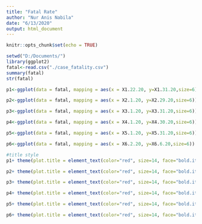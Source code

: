 ---
title: "Fatal Rate"
author: "Nur Anis Nabila"
date: "6/13/2020"
output: html_document
---
```{r setup, include=FALSE}
knitr::opts_chunk$set(echo = TRUE)
```

```{r}
setwd("D:/Documents/")
library(ggplot2)
fatal<-read.csv("./case_fatality.csv")
summary(fatal)
str(fatal)

p1<-ggplot(data = fatal, mapping = aes(x = X1.22.20, y=X1.31.20,size=6))  +ggtitle("Fatal rate between early and end of January") +geom_point(aes(color = Country.Region))

p2<-ggplot(data = fatal, mapping = aes(x = X2.1.20, y=X2.29.20,size=6))  +ggtitle("Fatal rate between early and end of February") +geom_point(aes(color = Country.Region))

p3<-ggplot(data = fatal, mapping = aes(x = X3.1.20, y=X3.31.20,size=6)) +ggtitle("Fatal rate between early and end of March") +geom_point(aes(color = Country.Region))

p4<-ggplot(data = fatal, mapping = aes(x = X4.1.20, y=X4.30.20,size=6)) +ggtitle("Fatal rate between early and end of April") +geom_point(aes(color = Country.Region))

p5<-ggplot(data = fatal, mapping = aes(x = X5.1.20, y=X5.31.20,size=6)) +ggtitle("Fatal rate between early and end of May") +geom_point(aes(color = Country.Region))

p6<-ggplot(data = fatal, mapping = aes(x = X6.2.20, y=X6.6.20,size=6)) +ggtitle("Fatal rate between early and end of June") +geom_point(aes(color = Country.Region))

#title style
p1+ theme(plot.title = element_text(color="red", size=14, face="bold.italic",hjust = 0.5))

p2+ theme(plot.title = element_text(color="red", size=14, face="bold.italic",hjust = 0.5))

p3+ theme(plot.title = element_text(color="red", size=14, face="bold.italic",hjust = 0.5))

p4+ theme(plot.title = element_text(color="red", size=14, face="bold.italic",hjust = 0.5))

p5+ theme(plot.title = element_text(color="red", size=14, face="bold.italic",hjust = 0.5))

p6+ theme(plot.title = element_text(color="red", size=14, face="bold.italic",hjust = 0.5))
```

